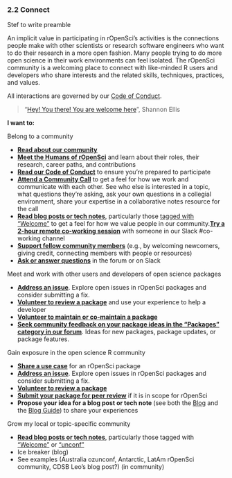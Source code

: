 ### 2.2 Connect {#connect}

Stef to write preamble

An implicit value in participating in rOpenSci’s activities is the connections people make with other scientists or research software engineers who want to do their research in a more open fashion. Many people trying to do more open science in their work environments can feel isolated. The rOpenSci community is a welcoming place to connect with like-minded R users and developers who share interests and the related skills, techniques, practices, and values.

All interactions are governed by our [Code of Conduct](#conduct).

> “[Hey! You there! You are welcome here](https://ropensci.org/blog/2017/06/23/community/)”, Shannon Ellis

**I want to:**

Belong to a community

*   [**Read about our community**](#community)
*   [**Meet the Humans of rOpenSci**](#humans) and learn about their roles, their research, career paths, and contributions
*   [**Read our Code of Conduct**](#conduct) to ensure you’re prepared to participate
*   [**Attend a Community Call**](#commcalls) to get a feel for how we work and communicate with each other. See who else is interested in a topic, what questions they’re asking, ask your own questions in a collegial environment, share your expertise in a collaborative notes resource for the call
*   [**Read blog posts or tech notes**](#blog), particularly those [tagged with “Welcome”](#blog-welcome) to get a feel for how we value people in our community.[**Try a 2-hour remote co-working session**](#channels) with someone in our Slack #co-working channel
*   [**Support fellow community members**](#channels) (e.g., by welcoming newcomers, giving credit, connecting members with people or resources)
*   [**Ask or answer questions**](#channels) in the forum or on Slack

Meet and work with other users and developers of open science packages

*   [**Address an issue**](#issues). Explore open issues in rOpenSci packages and consider submitting a fix. 
*   [**Volunteer to review a package**](#devguide) and use your experience to help a developer
*   [**Volunteer to maintain or co-maintain a package**](#devguide)
*   [**Seek community feedback on your package ideas in the “Packages” category in our forum**](#channels-forum). Ideas for new packages, package updates, or package features.

Gain exposure in the open science R community

*   [**Share a use case**](#usecases) for an rOpenSci package
*   [**Address an issue**](#issues). Explore open issues in rOpenSci packages and consider submitting a fix.
*   [**Volunteer to review a package**](#devguide)
*   [**Submit your package for peer review**](#devguide) if it is in scope for rOpenSci
*   **Propose your idea for a blog post or tech note **(see both the [Blog](#blog) and the [Blog Guide](#blogguide)) to share your experiences

Grow my local or topic-specific community

*   [**Read blog posts or tech notes**](#blog), particularly those tagged with [“Welcome”](#blog-welcome) or [“unconf”](#blog-unconf)
*   Ice breaker (blog)
*   See examples (Australia ozunconf, Antarctic, LatAm rOpenSci community, CDSB Leo’s blog post?) (in community)